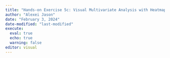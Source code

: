```yaml
---
title: "Hands-on Exercise 5c: Visual Multivariate Analysis with Heatmap"
author: "Alexei Jason"
date: "February 3, 2024"
date-modified: "last-modified"
execute: 
  eval: true
  echo: true
  warning: false
editor: visual
---
```

